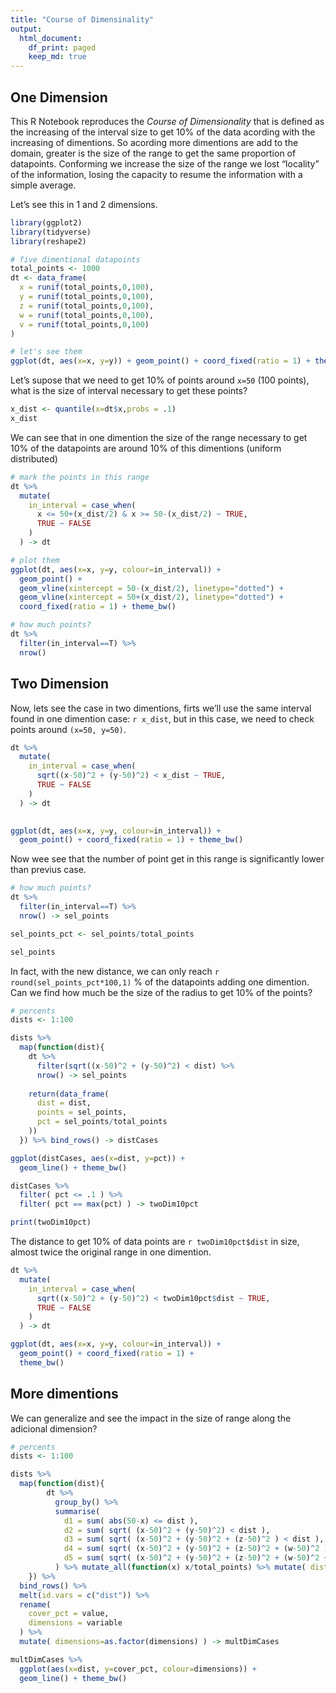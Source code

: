 ```yaml
---
title: "Course of Dimensinality"
output:
  html_document:
    df_print: paged
    keep_md: true
---
```


## One Dimension

This R Notebook reproduces the _Course of Dimensionality_ that is defined as the increasing of the interval size to get 10% of the data acording with the increasing of dimentions. So acording more dimentions are add to the domain, greater is the size of the range to get the same proportion of datapoints. Conforming we increase the size of the range we lost "locality" of the information, losing the capacity to resume the information with a simple average.

Let's see this in 1 and 2 dimensions.

```r
library(ggplot2)
library(tidyverse)
library(reshape2)
```

```r
# five dimentional datapoints
total_points <- 1000
dt <- data_frame(
  x = runif(total_points,0,100),
  y = runif(total_points,0,100),
  z = runif(total_points,0,100),
  w = runif(total_points,0,100),
  v = runif(total_points,0,100)
)

# let's see them
ggplot(dt, aes(x=x, y=y)) + geom_point() + coord_fixed(ratio = 1) + theme_bw()

```

Let's supose that we need to get 10% of points around ```x=50``` (100 points), what is the size of interval necessary to get these points?

```r
x_dist <- quantile(x=dt$x,probs = .1)
x_dist
```

We can see that in one dimention the size of the range necessary to get 10% of the datapoints are around 10% of this dimentions (uniform distributed)

```r

# mark the points in this range
dt %>%
  mutate(
    in_interval = case_when(
      x <= 50+(x_dist/2) & x >= 50-(x_dist/2) ~ TRUE,
      TRUE ~ FALSE
    )
  ) -> dt

# plot them
ggplot(dt, aes(x=x, y=y, colour=in_interval)) +
  geom_point() +
  geom_vline(xintercept = 50-(x_dist/2), linetype="dotted") +
  geom_vline(xintercept = 50+(x_dist/2), linetype="dotted") +
  coord_fixed(ratio = 1) + theme_bw()

# how much points?
dt %>%
  filter(in_interval==T) %>%
  nrow()

```

## Two Dimension

Now, lets see the case in two dimentions, firts we'll use the same interval found in one dimention case: ```r x_dist```, but in this case, we need to check points around ```(x=50, y=50)```.

```r

dt %>%
  mutate(
    in_interval = case_when(
      sqrt((x-50)^2 + (y-50)^2) < x_dist ~ TRUE,
      TRUE ~ FALSE
    )
  ) -> dt
      

ggplot(dt, aes(x=x, y=y, colour=in_interval)) +
  geom_point() + coord_fixed(ratio = 1) + theme_bw()
```

Now wee see that the number of point get in this range is significantly lower than previus case.

```r
# how much points?
dt %>%
  filter(in_interval==T) %>%
  nrow() -> sel_points

sel_points_pct <- sel_points/total_points

sel_points

```

In fact, with the new distance, we can only reach `r round(sel_points_pct*100,1)` % of the datapoints adding one dimention. Can we find how much be the size of the radius to get 10% of the points?

```r

# percents 
dists <- 1:100

dists %>%
  map(function(dist){
    dt %>%
      filter(sqrt((x-50)^2 + (y-50)^2) < dist) %>%
      nrow() -> sel_points
    
    return(data_frame(
      dist = dist,
      points = sel_points,
      pct = sel_points/total_points
    ))
  }) %>% bind_rows() -> distCases

ggplot(distCases, aes(x=dist, y=pct)) +
  geom_line() + theme_bw()

distCases %>%
  filter( pct <= .1 ) %>%
  filter( pct == max(pct) ) -> twoDim10pct

print(twoDim10pct)

```

The distance to get 10% of data points are `r twoDim10pct$dist` in size, almost twice the original range in one dimention.

```r
dt %>%
  mutate(
    in_interval = case_when(
      sqrt((x-50)^2 + (y-50)^2) < twoDim10pct$dist ~ TRUE,
      TRUE ~ FALSE
    )
  ) -> dt

ggplot(dt, aes(x=x, y=y, colour=in_interval)) +
  geom_point() + coord_fixed(ratio = 1) +
  theme_bw()

```

## More dimentions

We can generalize and see the impact in the size of range along the adicional dimension?

```r
# percents 
dists <- 1:100

dists %>%
  map(function(dist){
        dt %>% 
          group_by() %>%
          summarise(
            d1 = sum( abs(50-x) <= dist ),
            d2 = sum( sqrt( (x-50)^2 + (y-50)^2) < dist ),
            d3 = sum( sqrt( (x-50)^2 + (y-50)^2 + (z-50)^2 ) < dist ),
            d4 = sum( sqrt( (x-50)^2 + (y-50)^2 + (z-50)^2 + (w-50)^2 ) < dist ),
            d5 = sum( sqrt( (x-50)^2 + (y-50)^2 + (z-50)^2 + (w-50)^2 + (v-50)^2 ) < dist )
          ) %>% mutate_all(function(x) x/total_points) %>% mutate( dist=dist )
    }) %>%
  bind_rows() %>% 
  melt(id.vars = c("dist")) %>%
  rename( 
    cover_pct = value,
    dimensions = variable
  ) %>%
  mutate( dimensions=as.factor(dimensions) ) -> multDimCases

multDimCases %>%
  ggplot(aes(x=dist, y=cover_pct, colour=dimensions)) +
  geom_line() + theme_bw() 
```

